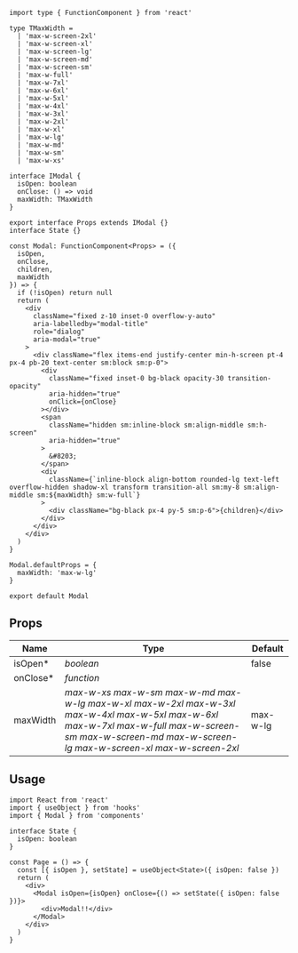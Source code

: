 
```tsx title="components/Modal/index.tsx"
import type { FunctionComponent } from 'react'

type TMaxWidth =
  | 'max-w-screen-2xl'
  | 'max-w-screen-xl'
  | 'max-w-screen-lg'
  | 'max-w-screen-md'
  | 'max-w-screen-sm'
  | 'max-w-full'
  | 'max-w-7xl'
  | 'max-w-6xl'
  | 'max-w-5xl'
  | 'max-w-4xl'
  | 'max-w-3xl'
  | 'max-w-2xl'
  | 'max-w-xl'
  | 'max-w-lg'
  | 'max-w-md'
  | 'max-w-sm'
  | 'max-w-xs'

interface IModal {
  isOpen: boolean
  onClose: () => void
  maxWidth: TMaxWidth
}

export interface Props extends IModal {}
interface State {}

const Modal: FunctionComponent<Props> = ({
  isOpen,
  onClose,
  children,
  maxWidth
}) => {
  if (!isOpen) return null
  return (
    <div
      className="fixed z-10 inset-0 overflow-y-auto"
      aria-labelledby="modal-title"
      role="dialog"
      aria-modal="true"
    >
      <div className="flex items-end justify-center min-h-screen pt-4 px-4 pb-20 text-center sm:block sm:p-0">
        <div
          className="fixed inset-0 bg-black opacity-30 transition-opacity"
          aria-hidden="true"
          onClick={onClose}
        ></div>
        <span
          className="hidden sm:inline-block sm:align-middle sm:h-screen"
          aria-hidden="true"
        >
          &#8203;
        </span>
        <div
          className={`inline-block align-bottom rounded-lg text-left overflow-hidden shadow-xl transform transition-all sm:my-8 sm:align-middle sm:${maxWidth} sm:w-full`}
        >
          <div className="bg-black px-4 py-5 sm:p-6">{children}</div>
        </div>
      </div>
    </div>
  )
}

Modal.defaultProps = {
  maxWidth: 'max-w-lg'
}

export default Modal
```

## Props

| Name                                    | Type                                                                                                                                                                                                                                   | Default  |
| --------------------------------------- | -------------------------------------------------------------------------------------------------------------------------------------------------------------------------------------------------------------------------------------- | -------- |
| isOpen<span class="required">\*</span>  | _boolean_                                                                                                                                                                                                                              | false    |
| onClose<span class="required">\*</span> | _function_                                                                                                                                                                                                                             |          |
| maxWidth                                | _max-w-xs_ _max-w-sm_ _max-w-md_ _max-w-lg_ _max-w-xl_ _max-w-2xl_ _max-w-3xl_ _max-w-4xl_ _max-w-5xl_ _max-w-6xl_ _max-w-7xl_ _max-w-full_ _max-w-screen-sm_ _max-w-screen-md_ _max-w-screen-lg_ _max-w-screen-xl_ _max-w-screen-2xl_ | max-w-lg |

## Usage

```tsx
import React from 'react'
import { useObject } from 'hooks'
import { Modal } from 'components'

interface State {
  isOpen: boolean
}

const Page = () => {
  const [{ isOpen }, setState] = useObject<State>({ isOpen: false })
  return (
    <div>
      <Modal isOpen={isOpen} onClose={() => setState({ isOpen: false })}>
        <div>Modal!!</div>
      </Modal>
    </div>
  )
}
```

